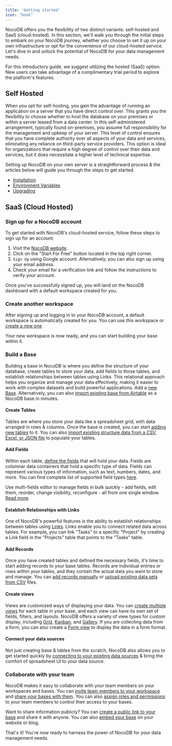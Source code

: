 ```yaml
---
title: 'Getting started'
icon: "book"
---
```



NocoDB offers you the flexibility of two distinct variants: self-hosted and SaaS (cloud-hosted). In this section, we'll walk you through the initial steps to embark on your NocoDB journey, whether you choose to set it up on your own infrastructure or opt for the convenience of our cloud-hosted service. Let's dive in and unlock the potential of NocoDB for your data management needs.


<Callout type="tip">
    For this introductory guide, we suggest utilizing the hosted (SaaS) option. New users can take advantage of a complimentary trial period to explore the platform's features.
</Callout>

## Self Hosted

When you opt for self-hosting, you gain the advantage of running an application on a server that you have direct control over. This grants you the flexibility to choose whether to host the database on your premises or within a server leased from a data center. In this self-administered arrangement, typically found on-premises, you assume full responsibility for the management and upkeep of your server. This level of control ensures that you have complete authority over all aspects of your data and services, eliminating any reliance on third-party service providers. This option is ideal for organizations that require a high degree of control over their data and services, but it does necessitate a higher level of technical expertise.

Setting up NocoDB on your own server is a straightforward process & the articles below will guide you through the steps to get started.

- [Installation](/docs/self-hosting/installation/auto-upstall)
- [Environment Variables](/docs/self-hosting/environment-variables)
- [Upgrading](/docs/self-hosting/upgrading)


## SaaS (Cloud Hosted)


### Sign up for a NocoDB account

To get started with NocoDB's cloud-hosted service, follow these steps to sign up for an account:

1. Visit the [NocoDB website](https://www.nocodb.com).
2. Click on the "Start For Free" button located in the top right corner.
3. `Sign Up` using Google account. Alternatively, you can also sign up using your email address.
4. Check your email for a verification link and follow the instructions to verify your account.

Once you've successfully signed up, you will land on the NocoDB dashboard with a default workspace created for you.

### Create another workspace

After signing up and logging in to your NocoDB account, a default workspace is automatically created for you. You can use this workspace or [create a new one](/docs/product-docs/workspaces/create-workspace)

Your new workspace is now ready, and you can start building your base within it.

### Build a Base

Building a base in NocoDB is where you define the structure of your database, create tables to store your data, add fields to those tables, and establish relationships between tables using Links. This relational approach helps you organize and manage your data effectively, making it easier to work with complex datasets and build powerful applications. Add a [new Base](/docs/product-docs/bases/create-base). Alternatively, you can also [import existing base from Airtable](/docs/product-docs/bases/import-base-from-airtable) as a NocoDB base in minutes.

#### Create Tables

Tables are where you store your data like a spreadsheet grid, with data arranged in rows & columns. Once the base is created, you can start [adding new tables](/docs/product-docs/tables/create-table) to it. You can also [import existing structure data from a CSV, Excel, or JSON file](/docs/product-docs/tables/create-table-via-import) to populate your tables.

#### Add Fields

Within each table, [define the fields](/docs/product-docs/fields) that will hold your data. Fields are columnar data containers that hold a specific type of data. Fields can represent various types of information, such as text, numbers, dates, and more. You can find complete list of supported field types [here](/docs/product-docs/fields).

Use multi-fields editor to manage fields in bulk quickly - add fields, edit them, reorder, change visibility, reconfigure - all from one single window. [Read more](/docs/product-docs/fields/multi-fields-editor).

#### Establish Relationships with Links

One of NocoDB's powerful features is the ability to establish relationships between tables using [Links](/docs/product-docs/fields/field-types/links-based/links). Links enable you to connect related data across tables. For example, you can link "Tasks" to a specific "Project" by creating a Link field in the "Projects" table that points to the "Tasks" table.

#### Add Records

Once you have created tables and defined the necessary fields, it's time to start adding records to your base tables. Records are individual entries or rows within your tables, and they contain the actual data you want to store and manage. You can [add records manually](/docs/product-docs/records/create-record) or [upload existing data sets from CSV](/docs/product-docs/tables/import-data-into-existing-table) files.

#### Create views

Views are customized ways of displaying your data. You can [create multiple views](/docs/product-docs/views/create-view) for each table in your base, and each view can have its own set of fields, filters, and layouts. NocoDB offers a variety of view types for custom display, including [Grid](/docs/product-docs/views/view-types/grid), [Kanban](/docs/product-docs/views/view-types/kanban), and [Gallery](/docs/product-docs/views/view-types/gallery). If you are collecting data from a form, you can also create a [Form view](/docs/product-docs/views/view-types/form) to display the data in a form format.

#### Connect your data sources

Not just creating base & tables from the scratch, NocoDB also allows you to get started quickly by [connecting to your existing data sources](/docs/product-docs/data-sources) & bring the comfort of spreadsheet UI to your data source.

### Collaborate with your team

NocoDB makes it easy to collaborate with your team members on your workspaces and bases. You can [invite team members to your workspace](/docs/product-docs/collaboration/workspace-collaboration) and [share your bases with them](/docs/product-docs/collaboration/base-collaboration). You can also [assign roles and permissions](/docs/product-docs/roles-and-permissions) to your team members to control their access to your bases.

Want to share information publicly? You can [create a public link to your base](/docs/product-docs/collaboration/share-base) and share it with anyone. You can also [embed your base](/docs/product-docs/collaboration/share-base#embeddable-frame) on your website or blog.

That's it! You're now ready to harness the power of NocoDB for your data management needs.



